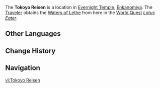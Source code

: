 {{Location Infobox
|image        = Tokoyo Reisen.png
|type         = Point of Interest
|region       = Inazuma
|map          = Enkanomiya
|area         = Enkanomiya
|subarea      = Evernight Temple
}}
The '''Tokoyo Reisen''' is a location in [[Evernight Temple]], [[Enkanomiya]]. The [[Traveler]] obtains the [[Waters of Lethe]] from here in the [[World Quest]] ''[[Lotus Eater]]''.

==Other Languages==
{{Other Languages
|en      = Tokoyo Reisen
|zhs     = 常夜灵川
|zhs_rm  = Chángyè Língchuān
|zht     = 常夜靈川
|zht_rm  = Chángyè Língchuān
|zh_tl   = Evernight Spirit Stream{{Sino|zh|ja}}
|ja      = 常夜霊川
|ja_rm   = Tokoyo Reisen
|ja_tl   = Evernight Spirit Stream
|ko      = 상야 영천
|ko_rm   = Sangya Yeongcheon
|ko_tl   = Evernight Spirit Stream
|es      = Estanque Tokoyo
|es_tl   = Tokoyo Pond
|fr      = Tokoyo Reisen
|ru      = Токоё Рэйсэн
|th      = Tokoyo Reisen
|vi      = Tokoyo Reisen
|de      = Tokoyo Reisen
|id      = Tokoyo Reisen
|pt      = Tokoyo Reisen
}}

==Change History==
{{Change History|2.4}}
<!--
==References==
{{Reflist}}-->
==Navigation==
{{PoI Navbox|Inazuma}}

[[vi:Tokoyo Reisen]]